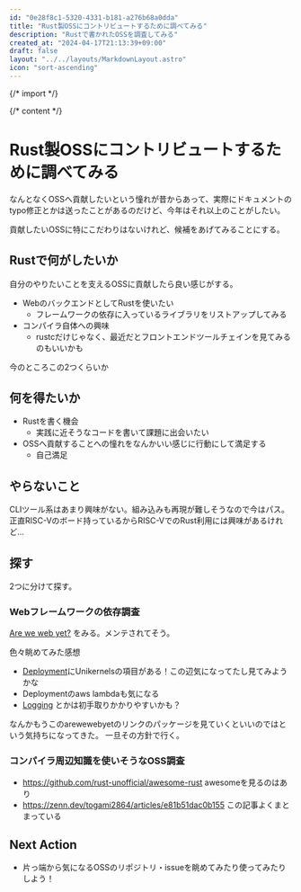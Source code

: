 ```yaml
---
id: "0e28f8c1-5320-4331-b181-a276b68a0dda"
title: "Rust製OSSにコントリビュートするために調べてみる"
description: "Rustで書かれたOSSを調査してみる"
created_at: "2024-04-17T21:13:39+09:00"
draft: false
layout: "../../layouts/MarkdownLayout.astro"
icon: "sort-ascending"
---
```


{/* import */}


{/* content */}

# Rust製OSSにコントリビュートするために調べてみる

なんとなくOSSへ貢献したいという憧れが昔からあって、実際にドキュメントのtypo修正とかは送ったことがあるのだけど、今年はそれ以上のことがしたい。

貢献したいOSSに特にこだわりはないけれど、候補をあげてみることにする。

## Rustで何がしたいか

自分のやりたいことを支えるOSSに貢献したら良い感じがする。

- WebのバックエンドとしてRustを使いたい
  - フレームワークの依存に入っているライブラリをリストアップしてみる
- コンパイラ自体への興味
  - rustcだけじゃなく、最近だとフロントエンドツールチェインを見てみるのもいいかも

今のところこの2つくらいか

## 何を得たいか

- Rustを書く機会
  - 実践に近そうなコードを書いて課題に出会いたい
- OSSへ貢献することへの憧れをなんかいい感じに行動にして満足する
  - 自己満足

## やらないこと

CLIツール系はあまり興味がない。組み込みも再現が難しそうなので今はパス。正直RISC-Vのボード持っているからRISC-VでのRust利用には興味があるけれど...

## 探す

2つに分けて探す。

### Webフレームワークの依存調査

[Are we web yet?](https://github.com/rust-lang/arewewebyet) をみる。メンテされてそう。

色々眺めてみた感想

- [Deployment](https://www.arewewebyet.org/topics/deploy/)にUnikernelsの項目がある！この辺気になってたし見てみようかな
- Deploymentのaws lambdaも気になる
- [Logging](https://www.arewewebyet.org/topics/logging/) とかは初手取りかかりやすいかも？

なんかもうこのarewewebyetのリンクのパッケージを見ていくといいのではという気持ちになってきた。
一旦その方針で行く。

### コンパイラ周辺知識を使いそうなOSS調査

- https://github.com/rust-unofficial/awesome-rust awesomeを見るのはあり
- https://zenn.dev/togami2864/articles/e81b51dac0b155 この記事よくまとまっている

## Next Action

- 片っ端から気になるOSSのリポジトリ・issueを眺めてみたり使ってみたりしよう！
